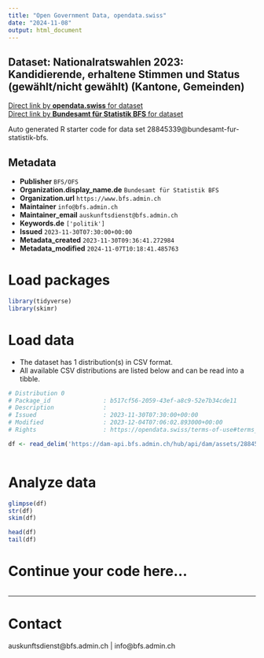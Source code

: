 ```yaml
---
title: "Open Government Data, opendata.swiss"
date: "2024-11-08"
output: html_document
---
```


## Dataset: Nationalratswahlen 2023: Kandidierende, erhaltene Stimmen und Status (gewählt/nicht gewählt) (Kantone, Gemeinden)



[Direct link by **opendata.swiss** for dataset](https://opendata.swiss/de/dataset/nationalratswahlen-2023-kandidierende-erhaltene-stimmen-und-status-gewahlt-nicht-gewahlt-kanton)<br>
[Direct link by **Bundesamt für Statistik BFS** for dataset](https://www.bfs.admin.ch/asset/de/sd-t-17.02-NRW2023-kandidierende)

Auto generated R starter code for data set 28845339@bundesamt-fur-statistik-bfs.

## Metadata

- **Publisher** `BFS/OFS`
- **Organization.display_name.de** `Bundesamt für Statistik BFS`
- **Organization.url** `https://www.bfs.admin.ch`
- **Maintainer** `info@bfs.admin.ch`
- **Maintainer_email** `auskunftsdienst@bfs.admin.ch`
- **Keywords.de** `['politik']`
- **Issued** `2023-11-30T07:30:00+00:00`
- **Metadata_created** `2023-11-30T09:36:41.272984`
- **Metadata_modified** `2024-11-07T10:18:41.485763`


# Load packages

```r

library(tidyverse)
library(skimr)

```

# Load data

-   The dataset has 1 distribution(s) in CSV format.
-   All available CSV distributions are listed below and can be read into a tibble.

```r

# Distribution 0
# Package_id               : b517cf56-2059-43ef-a8c9-52e7b34cde11
# Description              : 
# Issued                   : 2023-11-30T07:30:00+00:00
# Modified                 : 2023-12-04T07:06:02.893000+00:00
# Rights                   : https://opendata.swiss/terms-of-use#terms_by_ask

df <- read_delim('https://dam-api.bfs.admin.ch/hub/api/dam/assets/28845350/appendix')



```

# Analyze data

```r

glimpse(df)
str(df)
skim(df)

head(df)
tail(df)

```

# Continue your code here...

```r

```

------------------------------------------------------------------------

# Contact

auskunftsdienst@bfs.admin.ch | info@bfs.admin.ch
